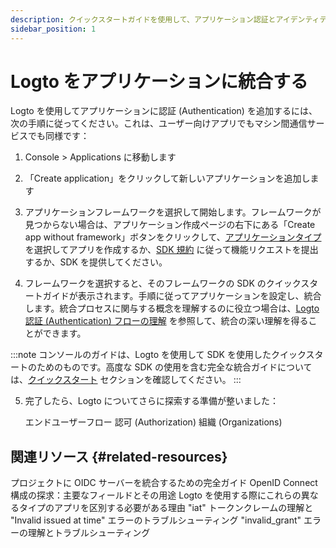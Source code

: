 ```yaml
---
description: クイックスタートガイドを使用して、アプリケーション認証とアイデンティティフェデレーションを数分で統合します。
sidebar_position: 1
---
```


# Logto をアプリケーションに統合する

Logto を使用してアプリケーションに認証 (Authentication) を追加するには、次の手順に従ってください。これは、ユーザー向けアプリでもマシン間通信サービスでも同様です：

1. <CloudLink to="/applications">Console > Applications</CloudLink> に移動します

2. 「Create application」をクリックして新しいアプリケーションを追加します

3. アプリケーションフレームワークを選択して開始します。フレームワークが見つからない場合は、アプリケーション作成ページの右下にある「Create app without framework」ボタンをクリックして、[アプリケーションタイプ](/integrate-logto/application-data-structure/#application-types) を選択してアプリを作成するか、[SDK 規約](/developers/sdk-conventions) に従って機能リクエストを提出するか、SDK を提供してください。

4. フレームワークを選択すると、そのフレームワークの SDK のクイックスタートガイドが表示されます。手順に従ってアプリケーションを設定し、統合します。統合プロセスに関与する概念を理解するのに役立つ場合は、[Logto 認証 (Authentication) フローの理解](/integrate-logto/integrate-logto-into-your-application/understand-authentication-flow/) を参照して、統合の深い理解を得ることができます。

:::note
コンソールのガイドは、Logto を使用して SDK を使用したクイックスタートのためのものです。高度な SDK の使用を含む完全な統合ガイドについては、[クイックスタート](/quick-starts) セクションを確認してください。
:::

5. 完了したら、Logto についてさらに探索する準備が整いました：

   <Url href="/end-user-flows">エンドユーザーフロー</Url>
   <Url href="/authorization">認可 (Authorization)</Url>
   <Url href="/organizations">組織 (Organizations)</Url>

## 関連リソース \{#related-resources}

<Url href="https://blog.logto.io/complete-guide-to-integrating-oidc-server">
  プロジェクトに OIDC サーバーを統合するための完全ガイド
</Url>

<Url href="https://blog.logto.io/exploring-oidc-configuration">
  OpenID Connect 構成の探求：主要なフィールドとその用途
</Url>

<Url href="https://blog.logto.io/reveal-public-and-confidential-clients">
  Logto を使用する際にこれらの異なるタイプのアプリを区別する必要がある理由
</Url>

<Url href="https://blog.logto.io/troubleshooting-invalid-issued-at-time-error">
  "iat" トークンクレームの理解と "Invalid issued at time" エラーのトラブルシューティング
</Url>

<Url href="https://blog.logto.io/troubleshoot-invalid-grant-error">
  "invalid_grant" エラーの理解とトラブルシューティング
</Url>
